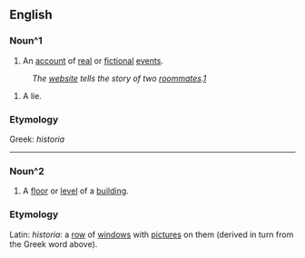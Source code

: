 ==English==

===Noun^1===

# An [[account]] of [[real]] or [[fictional]] [[event]]s.
:''The [[website]] tells the story of two [[roommate]]s.[http://www.1001insomniacnights.com]''
# A lie.

===Etymology===
Greek: ''historia''

----
===Noun^2===

# A [[floor]] or [[level]] of a [[building]].

===Etymology===
Latin: ''historia'': a [[row]] of [[window]]s with [[picture]]s on them (derived in turn from the Greek word above).